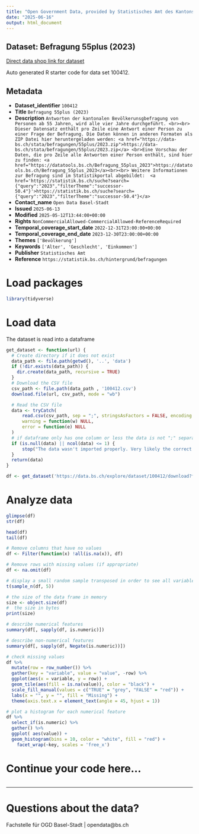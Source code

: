 ```yaml
---
title: "Open Government Data, provided by Statistisches Amt des Kantons Basel-Stadt - Fachstelle OGD"
date: "2025-06-16"
output: html_document
---
```


## Dataset: Befragung 55plus (2023)

[Direct data shop link for dataset](https://data.bs.ch/explore/dataset/100412)

Auto generated R starter code for data set 100412.

## Metadata

- **Dataset_identifier** `100412`
- **Title** `Befragung 55plus (2023)`
- **Description** `Antworten der kantonalen Bevölkerunsgbefragung von Personen ab 55 Jahren, wird alle vier Jahre durchgeführt. <br><br> Dieser Datensatz enthält pro Zeile eine Antwort einer Person zu einer Frage der Befragung. Die Daten können in anderen Formaten als ZIP Datei hier heruntergeladen werden: <a href="https://data-bs.ch/stata/befragungen/55plus/2023.zip">https://data-bs.ch/stata/befragungen/55plus/2023.zip</a> <br>Eine Vorschau der Daten, die pro Zeile alle Antworten einer Person enthält, sind hier zu finden: <a href="https://datatools.bs.ch/Befragung_55plus_2023">https://datatools.bs.ch/Befragung_55plus_2023</a><br><br> Weitere Informationen zur Befragung sind im Statistikportal abgebildet:  <a href='https://statistik.bs.ch/suche?search={"query":"2023","filterTheme":"successor-50.4"}'>https://statistik.bs.ch/suche?search={"query":"2023","filterTheme":"successor-50.4"}</a>`
- **Contact_name** `Open Data Basel-Stadt`
- **Issued** `2025-06-13`
- **Modified** `2025-05-12T13:44:00+00:00`
- **Rights** `NonCommercialAllowed-CommercialAllowed-ReferenceRequired`
- **Temporal_coverage_start_date** `2022-12-31T23:00:00+00:00`
- **Temporal_coverage_end_date** `2023-12-30T23:00:00+00:00`
- **Themes** `['Bevölkerung']`
- **Keywords** `['Alter', 'Geschlecht', 'Einkommen']`
- **Publisher** `Statistisches Amt`
- **Reference** `https://statistik.bs.ch/hintergrund/befragungen`


# Load packages

```r

library(tidyverse)
```

# Load data

The dataset is read into a dataframe

```r
get_dataset <- function(url) {
  # Create directory if it does not exist
  data_path <- file.path(getwd(), '..', 'data')
  if (!dir.exists(data_path)) {
    dir.create(data_path, recursive = TRUE)
  }
  # Download the CSV file
  csv_path <- file.path(data_path , '100412.csv')
  download.file(url, csv_path, mode = "wb")

  # Read the CSV file
  data <- tryCatch(
      read.csv(csv_path, sep = ";", stringsAsFactors = FALSE, encoding = "UTF-8"),
      warning = function(w) NULL,
      error = function(e) NULL
  )
  # if dataframe only has one column or less the data is not ";" separated
  if (is.null(data) || ncol(data) <= 1) {
      stop("The data wasn't imported properly. Very likely the correct separator couldn't be found.\nPlease check the dataset manually and adjust the code.")
  }
  return(data)
}
```

```r

df <- get_dataset('https://data.bs.ch/explore/dataset/100412/download?format=csv&timezone=Europe%2FZurich')

```

# Analyze data

```r

glimpse(df)
str(df)

head(df)
tail(df)

```

```r
# Remove columns that have no values
df <- Filter(function(x) !all(is.na(x)), df)

# Remove rows with missing values (if appropriate)
df <- na.omit(df)
```

```r
# display a small random sample transposed in order to see all variables
t(sample_n(df, 5))
```

```r
# the size of the data frame in memory
size <- object.size(df)
#  the size in bytes
print(size)
```

```r
# describe numerical features
summary(df[, sapply(df, is.numeric)])
```

```r
# describe non-numerical features
summary(df[, sapply(df, Negate(is.numeric))])
```

```r
# check missing values
df %>%
  mutate(row = row_number()) %>%
  gather(key = "variable", value = "value", -row) %>%
  ggplot(aes(x = variable, y = row)) +
  geom_tile(aes(fill = is.na(value)), color = "black") +
  scale_fill_manual(values = c("TRUE" = "grey", "FALSE" = "red")) +
  labs(x = "", y = "", fill = "Missing") +
  theme(axis.text.x = element_text(angle = 45, hjust = 1))
```

```r
# plot a histogram for each numerical feature
df %>%
  select_if(is.numeric) %>%
  gather() %>%
  ggplot( aes(value)) +
  geom_histogram(bins = 10, color = "white", fill = "red") +
    facet_wrap(~key, scales = 'free_x')
```

# Continue your code here...

```r

```
------------------------------------------------------------------------

# Questions about the data?

Fachstelle für OGD Basel-Stadt | opendata@bs.ch

